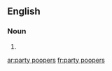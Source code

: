 ==English==

===Noun===
{{head|en|noun plural form|head=[[party]] [[poopers]]}}

# {{plural of|party pooper|lang=en}}

[[ar:party poopers]]
[[fr:party poopers]]
